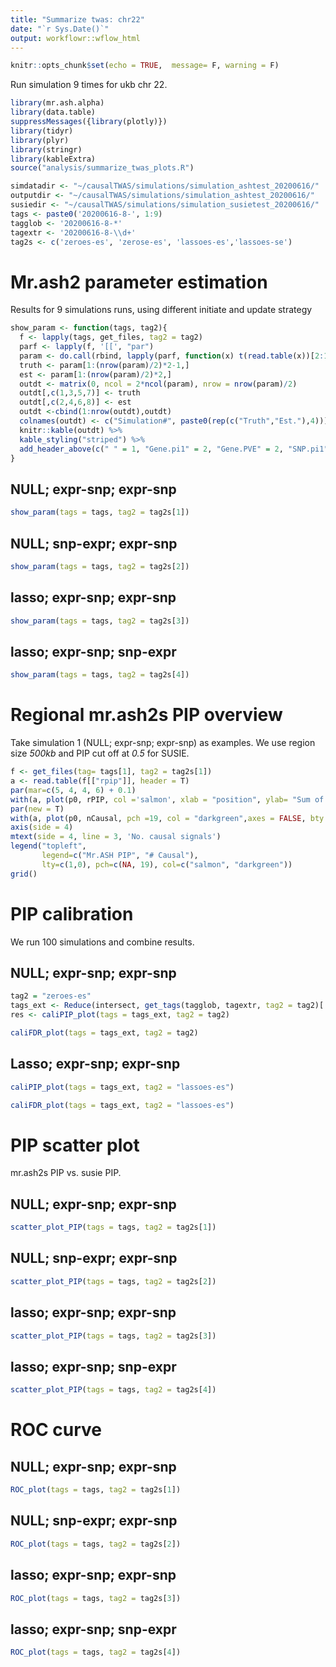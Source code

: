```yaml
---
title: "Summarize twas: chr22"
date: "`r Sys.Date()`"
output: workflowr::wflow_html
---
```


```r
knitr::opts_chunk$set(echo = TRUE,  message= F, warning = F)
```

Run simulation 9 times for ukb chr 22. 

```r
library(mr.ash.alpha)
library(data.table)
suppressMessages({library(plotly)})
library(tidyr)
library(plyr)
library(stringr)
library(kableExtra)
source("analysis/summarize_twas_plots.R")
```
```r
simdatadir <- "~/causalTWAS/simulations/simulation_ashtest_20200616/"
outputdir <- "~/causalTWAS/simulations/simulation_ashtest_20200616/"
susiedir <- "~/causalTWAS/simulations/simulation_susietest_20200616/"
tags <- paste0('20200616-8-', 1:9)
tagglob <- '20200616-8-*'
tagextr <- '20200616-8-\\d+'
tag2s <- c('zeroes-es', 'zerose-es', 'lassoes-es','lassoes-se')
```

# Mr.ash2 parameter estimation
Results for 9 simulations runs, using different initiate and update strategy
```r
show_param <- function(tags, tag2){
  f <- lapply(tags, get_files, tag2 = tag2)
  parf <- lapply(f, '[[', "par")
  param <- do.call(rbind, lapply(parf, function(x) t(read.table(x))[2:1,]))
  truth <- param[1:(nrow(param)/2)*2-1,]
  est <- param[1:(nrow(param)/2)*2,]
  outdt <- matrix(0, ncol = 2*ncol(param), nrow = nrow(param)/2)
  outdt[,c(1,3,5,7)] <- truth
  outdt[,c(2,4,6,8)] <- est
  outdt <-cbind(1:nrow(outdt),outdt)
  colnames(outdt) <- c("Simulation#", paste0(rep(c("Truth","Est."),4)))
  knitr::kable(outdt) %>%
  kable_styling("striped") %>%
  add_header_above(c(" " = 1, "Gene.pi1" = 2, "Gene.PVE" = 2, "SNP.pi1" = 2, "SNP.PVE" =2))
}
```

## NULL; expr-snp; expr-snp 

```r
show_param(tags = tags, tag2 = tag2s[1])
```

## NULL; snp-expr; expr-snp

```r
show_param(tags = tags, tag2 = tag2s[2])
```

## lasso; expr-snp; expr-snp

```r
show_param(tags = tags, tag2 = tag2s[3])
```

## lasso; expr-snp; snp-expr

```r
show_param(tags = tags, tag2 = tag2s[4])
```


# Regional mr.ash2s PIP overview
Take simulation 1 (NULL; expr-snp; expr-snp) as examples. We use region size *500kb* and PIP cut off at *0.5* for SUSIE.

```r
f <- get_files(tag= tags[1], tag2 = tag2s[1])
a <- read.table(f[["rpip"]], header = T)
par(mar=c(5, 4, 4, 6) + 0.1)
with(a, plot(p0, rPIP, col ='salmon', xlab = "position", ylab= "Sum of PIP", type = 'h', lwd = 2))
par(new = T)
with(a, plot(p0, nCausal, pch =19, col = "darkgreen",axes = FALSE, bty = "n", xlab = "", ylab = ""))
axis(side = 4)
mtext(side = 4, line = 3, 'No. causal signals')
legend("topleft",
       legend=c("Mr.ASH PIP", "# Causal"),
       lty=c(1,0), pch=c(NA, 19), col=c("salmon", "darkgreen"))
grid()
```

# PIP calibration
We run 100 simulations and combine results.

## NULL; expr-snp; expr-snp 
```r
tag2 = "zeroes-es"
tags_ext <- Reduce(intersect, get_tags(tagglob, tagextr, tag2 = tag2)['gsusie'])
res <- caliPIP_plot(tags = tags_ext, tag2 = tag2)
```
```r
caliFDR_plot(tags = tags_ext, tag2 = tag2)
```

## Lasso; expr-snp; expr-snp 
```r
caliPIP_plot(tags = tags_ext, tag2 = "lassoes-es")
```

```r
caliFDR_plot(tags = tags_ext, tag2 = "lassoes-es")
```


# PIP scatter plot
mr.ash2s PIP vs. susie PIP.

## NULL; expr-snp; expr-snp 
```r
scatter_plot_PIP(tags = tags, tag2 = tag2s[1])
```

## NULL; snp-expr; expr-snp

```r
scatter_plot_PIP(tags = tags, tag2 = tag2s[2])
```

## lasso; expr-snp; expr-snp

```r
scatter_plot_PIP(tags = tags, tag2 = tag2s[3])
```

## lasso; expr-snp; snp-expr

```r
scatter_plot_PIP(tags = tags, tag2 = tag2s[4])
```


# ROC curve

## NULL; expr-snp; expr-snp 
```r
ROC_plot(tags = tags, tag2 = tag2s[1])
```

## NULL; snp-expr; expr-snp

```r
ROC_plot(tags = tags, tag2 = tag2s[2])
```

## lasso; expr-snp; expr-snp

```r
ROC_plot(tags = tags, tag2 = tag2s[3])
```

## lasso; expr-snp; snp-expr

```r
ROC_plot(tags = tags, tag2 = tag2s[4])
```



